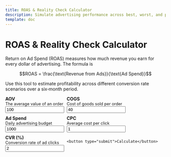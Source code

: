 ```yaml
---
title: ROAS & Reality Check Calculator
description: Simulate advertising performance across best, worst, and probable scenarios.
template: doc
---
```


# ROAS & Reality Check Calculator

Return on Ad Spend (ROAS) measures how much revenue you earn for every dollar of advertising. The formula is


$$ROAS = \frac{\text{Revenue from Ads}}{\text{Ad Spend}}$$

Use this tool to estimate profitability across different conversion rate scenarios over a six‑month period.

<div id="roas-root">
  <form id="roas-form">
    <label>AOV
      <small>The average value of an order</small>
      <input type="number" id="aov" value="100" step="0.01" />
    </label>
    <label>COGS
      <small>Cost of goods sold per order</small>
      <input type="number" id="cogs" value="40" step="0.01" />
    </label>
    <label>Ad Spend
      <small>Daily advertising budget</small>
      <input type="number" id="spend" value="1000" step="0.01" />
    </label>
    <label>CPC
      <small>Average cost per click</small>
      <input type="number" id="cpc" value="1" step="0.01" />
    </label>
    <label>CVR (%)
      <small>Conversion rate of ad clicks</small>
      <input type="number" id="cvr" value="2" step="0.01" />
    </label>

    <button type="submit">Calculate</button>
  </form>
  <div id="roas-results"></div>
  <svg id="roas-chart" width="600" height="300"></svg>
</div>


<style>

  #roas-form {
    display: flex;
    flex-wrap: wrap;
    gap: 0.5rem;
    margin-bottom: 1rem;
  }
  #roas-form label {
    display: flex;
    flex-direction: column;
    font-weight: bold;
  }

  #roas-form small {
    font-weight: normal;
    font-size: 0.8rem;
  }

  #roas-results table {
    width: 100%;
    border-collapse: collapse;
    margin-top: 1rem;
  }
  #roas-results th,
  #roas-results td {
    border: 1px solid #ccc;
    padding: 4px;
    text-align: right;
  }
  #roas-results th:first-child,
  #roas-results td:first-child {
    text-align: left;
  }
  #roas-chart {
    margin-top: 1rem;
  }

</style>


<script src="https://cdn.jsdelivr.net/npm/d3@7"></script>
<script type="module" src="/js/roas-calculator.js"></script>
